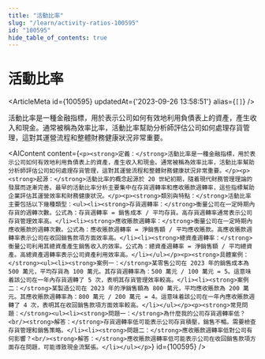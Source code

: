 ```yaml
---
title: "活動比率"
slug: "/learn/activity-ratios-100595"
id: "100595"
hide_table_of_contents: true
---
```



# 活動比率

<ArticleMeta id={100595} updatedAt={'2023-09-26 13:58:51'} alias={`[]`} />
<div className='border-solid border-b border-t-0 my-4 border-[var(--ifm-color-gray-300)]' />

活動比率是一種金融指標，用於表示公司如何有效地利用負債表上的資產，產生收入和現金。通常被稱為效率比率，活動比率幫助分析師評估公司如何處理存貨管理，這對其運營流程和整體財務健康狀況非常重要。

<AIContent content={`<p><strong>定義：</strong>活動比率是一種金融指標，用於表示公司如何有效地利用負債表上的資產，產生收入和現金。通常被稱為效率比率，活動比率幫助分析師評估公司如何處理存貨管理，這對其運營流程和整體財務健康狀況非常重要。</p><p><strong>起源：</strong>活動比率的概念起源於 20 世紀初期，隨着現代財務管理理論的發展而逐漸完善。最早的活動比率分析主要集中在存貨週轉率和應收賬款週轉率，這些指標幫助企業評估其運營效率和財務健康狀況。</p><p><strong>類別與特點：</strong>活動比率主要包括以下幾種類型：<ul><li><strong>存貨週轉率：</strong>衡量公司在一定時期內存貨的週轉次數。公式為：存貨週轉率 = 銷售成本 / 平均存貨。高存貨週轉率通常表示公司存貨管理效率高。</li><li><strong>應收賬款週轉率：</strong>衡量公司在一定時期內應收賬款的週轉次數。公式為：應收賬款週轉率 = 淨銷售額 / 平均應收賬款。高應收賬款週轉率表示公司在收回銷售款項方面效率高。</li><li><strong>總資產週轉率：</strong>衡量公司利用其總資產產生銷售收入的效率。公式為：總資產週轉率 = 淨銷售額 / 平均總資產。高總資產週轉率表示公司資產利用效率高。</li></ul></p><p><strong>具體案例：</strong><ul><li><strong>案例一：</strong>某零售公司在 2023 年的銷售成本為 500 萬元，平均存貨為 100 萬元。其存貨週轉率為：500 萬元 / 100 萬元 = 5。這意味着該公司在一年內存貨週轉了 5 次，表明其存貨管理效率較高。</li><li><strong>案例二：</strong>某製造公司在 2023 年的淨銷售額為 800 萬元，平均應收賬款為 200 萬元。其應收賬款週轉率為：800 萬元 / 200 萬元 = 4。這意味着該公司在一年內應收賬款週轉了 4 次，表明其在收回銷售款項方面效率較高。</li></ul></p><p><strong>常見問題：</strong><ul><li><strong>問題一：</strong>為什麼我的公司存貨週轉率低？<br/><strong>解答：</strong>存貨週轉率低可能表示公司存貨積壓，銷售不暢。需要檢查存貨管理和銷售策略。</li><li><strong>問題二：</strong>應收賬款週轉率低對公司有何影響？<br/><strong>解答：</strong>應收賬款週轉率低可能表示公司在收回銷售款項方面存在問題，可能導致現金流緊張。</li></ul></p>`} id={100595} />
